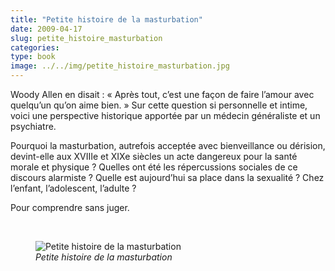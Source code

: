 ```yaml
---
title: "Petite histoire de la masturbation"
date: 2009-04-17
slug: petite_histoire_masturbation
categories:
type: book
image: ../../img/petite_histoire_masturbation.jpg
---
```


Woody Allen en disait : « Après tout, c’est une façon de faire l’amour avec quelqu’un qu’on aime bien. »
Sur cette question si personnelle et intime, voici une perspective historique apportée par un médecin généraliste et un psychiatre.

Pourquoi la masturbation, autrefois acceptée avec bienveillance ou dérision, devint-elle aux XVIIIe et XIXe siècles un acte dangereux pour la santé morale et physique ?
Quelles ont été les répercussions sociales de ce discours alarmiste ?
Quelle est aujourd’hui sa place dans la sexualité ?
Chez l’enfant, l’adolescent, l’adulte ?

Pour comprendre sans juger.

<br>

![_Petite histoire de la masturbation_](../../img/petite_histoire_masturbation.jpg)
